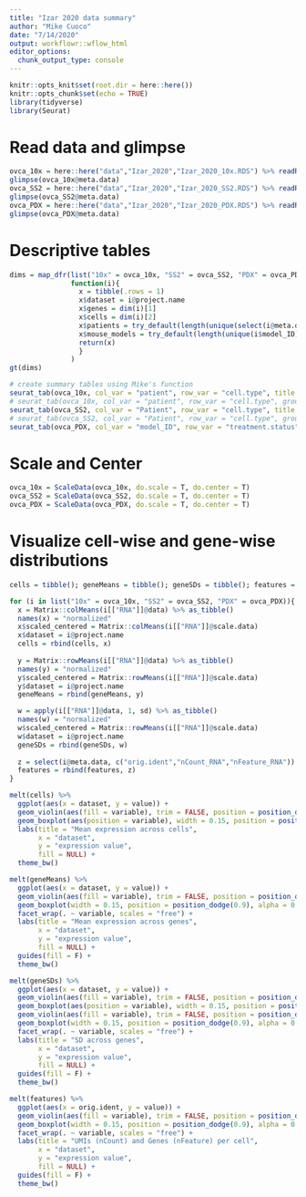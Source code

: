 ```yaml
---
title: "Izar 2020 data summary"
author: "Mike Cuoco"
date: "7/14/2020"
output: workflowr::wflow_html
editor_options:
  chunk_output_type: console
---
```


```r
knitr::opts_knit$set(root.dir = here::here())
knitr::opts_chunk$set(echo = TRUE)
library(tidyverse)
library(Seurat)
```

# Read data and glimpse
```r
ovca_10x = here::here("data","Izar_2020","Izar_2020_10x.RDS") %>% readRDS()
glimpse(ovca_10x@meta.data)
ovca_SS2 = here::here("data","Izar_2020","Izar_2020_SS2.RDS") %>% readRDS()
glimpse(ovca_SS2@meta.data)
ovca_PDX = here::here("data","Izar_2020","Izar_2020_PDX.RDS") %>% readRDS()
glimpse(ovca_PDX@meta.data)
```

# Descriptive tables
```r
dims = map_dfr(list("10x" = ovca_10x, "SS2" = ovca_SS2, "PDX" = ovca_PDX),
               function(i){
                 x = tibble(.rows = 1)
                 x$dataset = i@project.name
                 x$genes = dim(i)[1]
                 x$cells = dim(i)[2]
                 x$patients = try_default(length(unique(select(i@meta.data, matches("patient"))[[1]])), NA)
                 x$mouse_models = try_default(length(unique(i$model_ID)),NA)
                 return(x)
                 }
               )
gt(dims)

# create summary tables using Mike's function
seurat_tab(ovca_10x, col_var = "patient", row_var = "cell.type", title = "Patient cells")
# seurat_tab(ovca_10x, col_var = "patient", row_var = "cell.type", group_var = "treatment.status", title = "Patient cells by treatment status") %>% row_group_order(c("Treatment-naïve","After 1 cycle of chemotherapy","On-treatment"))
seurat_tab(ovca_SS2, col_var = "Patient", row_var = "cell.type", title = "Patient cells")
# seurat_tab(ovca_SS2, col_var = "Patient", row_var = "cell.type", group_var = "treatment.status", title = "Patient cells by treatment status")
seurat_tab(ovca_PDX, col_var = "model_ID", row_var = "treatment.status", title = "Mouse model cells by Treatment Status")
```

# Scale and Center
```r
ovca_10x = ScaleData(ovca_10x, do.scale = T, do.center = T)
ovca_SS2 = ScaleData(ovca_SS2, do.scale = T, do.center = T)
ovca_PDX = ScaleData(ovca_PDX, do.scale = T, do.center = T)
```

# Visualize cell-wise and gene-wise distributions
```r
cells = tibble(); geneMeans = tibble(); geneSDs = tibble(); features = tibble()

for (i in list("10x" = ovca_10x, "SS2" = ovca_SS2, "PDX" = ovca_PDX)){
  x = Matrix::colMeans(i[["RNA"]]@data) %>% as_tibble()
  names(x) = "normalized"
  x$scaled_centered = Matrix::colMeans(i[["RNA"]]@scale.data) 
  x$dataset = i@project.name
  cells = rbind(cells, x)
  
  y = Matrix::rowMeans(i[["RNA"]]@data) %>% as_tibble()
  names(y) = "normalized"
  y$scaled_centered = Matrix::rowMeans(i[["RNA"]]@scale.data)
  y$dataset = i@project.name
  geneMeans = rbind(geneMeans, y)

  w = apply(i[["RNA"]]@data, 1, sd) %>% as_tibble()
  names(w) = "normalized"
  w$scaled_centered = Matrix::rowMeans(i[["RNA"]]@scale.data)
  w$dataset = i@project.name
  geneSDs = rbind(geneSDs, w)
  
  z = select(i@meta.data, c("orig.ident","nCount_RNA","nFeature_RNA"))
  features = rbind(features, z)
}

melt(cells) %>%
  ggplot(aes(x = dataset, y = value)) +
  geom_violin(aes(fill = variable), trim = FALSE, position = position_dodge(0.9) ) +
  geom_boxplot(aes(position = variable), width = 0.15, position = position_dodge(0.9), alpha = 0.3) +
  labs(title = "Mean expression across cells",
       x = "dataset",
       y = "expression value",
       fill = NULL) +
  theme_bw()

melt(geneMeans) %>%
  ggplot(aes(x = dataset, y = value)) +
  geom_violin(aes(fill = variable), trim = FALSE, position = position_dodge(0.9) ) +
  geom_boxplot(width = 0.15, position = position_dodge(0.9), alpha = 0.3) +
  facet_wrap(. ~ variable, scales = "free") +
  labs(title = "Mean expression across genes",
       x = "dataset",
       y = "expression value",
       fill = NULL) +
  guides(fill = F) +
  theme_bw()

melt(geneSDs) %>%
  ggplot(aes(x = dataset, y = value)) +
  geom_violin(aes(fill = variable), trim = FALSE, position = position_dodge(0.9) ) +
  geom_boxplot(aes(position = variable), width = 0.15, position = position_dodge(0.9), alpha = 0.3) +
  geom_violin(aes(fill = variable), trim = FALSE, position = position_dodge(0.9) ) +
  geom_boxplot(width = 0.15, position = position_dodge(0.9), alpha = 0.3) +
  facet_wrap(. ~ variable, scales = "free") +
  labs(title = "SD across genes",
       x = "dataset",
       y = "expression value",
       fill = NULL) +
  guides(fill = F) +
  theme_bw()

melt(features) %>%
  ggplot(aes(x = orig.ident, y = value)) + 
  geom_violin(aes(fill = variable), trim = FALSE, position = position_dodge(0.9) ) +
  geom_boxplot(width = 0.15, position = position_dodge(0.9), alpha = 0.3) +
  facet_wrap(. ~ variable, scales = "free") +
  labs(title = "UMIs (nCount) and Genes (nFeature) per cell",
       x = "dataset",
       y = "expression value",
       fill = NULL) +
  guides(fill = F) +
  theme_bw()
```
